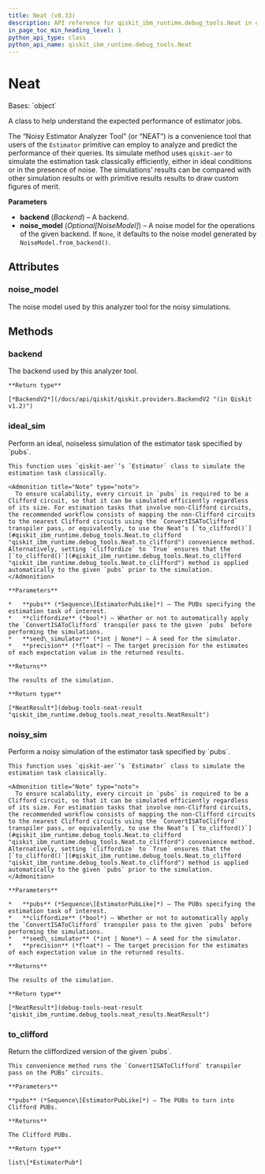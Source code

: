 ```yaml
---
title: Neat (v0.33)
description: API reference for qiskit_ibm_runtime.debug_tools.Neat in qiskit-ibm-runtime v0.33
in_page_toc_min_heading_level: 1
python_api_type: class
python_api_name: qiskit_ibm_runtime.debug_tools.Neat
---
```


# Neat

<Class id="qiskit_ibm_runtime.debug_tools.Neat" isDedicatedPage={true} github="https://github.com/Qiskit/qiskit-ibm-runtime/tree/stable/0.33/qiskit_ibm_runtime/debug_tools/neat.py#L37-L277" signature="Neat(backend, noise_model=None)" modifiers="class">
  Bases: `object`

  A class to help understand the expected performance of estimator jobs.

  The “Noisy Estimator Analyzer Tool” (or “NEAT”) is a convenience tool that users of the `Estimator` primitive can employ to analyze and predict the performance of their queries. Its simulate method uses `qiskit-aer` to simulate the estimation task classically efficiently, either in ideal conditions or in the presence of noise. The simulations’ results can be compared with other simulation results or with primitive results results to draw custom figures of merit.

  **Parameters**

  *   **backend** (*Backend*) – A backend.
  *   **noise\_model** (*Optional\[NoiseModel]*) – A noise model for the operations of the given backend. If `None`, it defaults to the noise model generated by `NoiseModel.from_backend()`.

  ## Attributes

  ### noise\_model

  <Attribute id="qiskit_ibm_runtime.debug_tools.Neat.noise_model">
    The noise model used by this analyzer tool for the noisy simulations.
  </Attribute>

  ## Methods

  ### backend

  <Function id="qiskit_ibm_runtime.debug_tools.Neat.backend" github="https://github.com/Qiskit/qiskit-ibm-runtime/tree/stable/0.33/qiskit_ibm_runtime/debug_tools/neat.py#L114-L118" signature="backend()">
    The backend used by this analyzer tool.

    **Return type**

    [*BackendV2*](/docs/api/qiskit/qiskit.providers.BackendV2 "(in Qiskit v1.2)")
  </Function>

  ### ideal\_sim

  <Function id="qiskit_ibm_runtime.debug_tools.Neat.ideal_sim" github="https://github.com/Qiskit/qiskit-ibm-runtime/tree/stable/0.33/qiskit_ibm_runtime/debug_tools/neat.py#L174-L209" signature="ideal_sim(pubs, cliffordize=False, seed_simulator=None, precision=0)">
    Perform an ideal, noiseless simulation of the estimator task specified by `pubs`.

    This function uses `qiskit-aer`’s `Estimator` class to simulate the estimation task classically.

    <Admonition title="Note" type="note">
      To ensure scalability, every circuit in `pubs` is required to be a Clifford circuit, so that it can be simulated efficiently regardless of its size. For estimation tasks that involve non-Clifford circuits, the recommended workflow consists of mapping the non-Clifford circuits to the nearest Clifford circuits using the `ConvertISAToClifford` transpiler pass, or equivalently, to use the Neat’s [`to_clifford()`](#qiskit_ibm_runtime.debug_tools.Neat.to_clifford "qiskit_ibm_runtime.debug_tools.Neat.to_clifford") convenience method. Alternatively, setting `cliffordize` to `True` ensures that the [`to_clifford()`](#qiskit_ibm_runtime.debug_tools.Neat.to_clifford "qiskit_ibm_runtime.debug_tools.Neat.to_clifford") method is applied automatically to the given `pubs` prior to the simulation.
    </Admonition>

    **Parameters**

    *   **pubs** (*Sequence\[EstimatorPubLike]*) – The PUBs specifying the estimation task of interest.
    *   **cliffordize** (*bool*) – Whether or not to automatically apply the `ConvertISAToClifford` transpiler pass to the given `pubs` before performing the simulations.
    *   **seed\_simulator** (*int | None*) – A seed for the simulator.
    *   **precision** (*float*) – The target precision for the estimates of each expectation value in the returned results.

    **Returns**

    The results of the simulation.

    **Return type**

    [*NeatResult*](debug-tools-neat-result "qiskit_ibm_runtime.debug_tools.neat_results.NeatResult")
  </Function>

  ### noisy\_sim

  <Function id="qiskit_ibm_runtime.debug_tools.Neat.noisy_sim" github="https://github.com/Qiskit/qiskit-ibm-runtime/tree/stable/0.33/qiskit_ibm_runtime/debug_tools/neat.py#L211-L246" signature="noisy_sim(pubs, cliffordize=False, seed_simulator=None, precision=0)">
    Perform a noisy simulation of the estimator task specified by `pubs`.

    This function uses `qiskit-aer`’s `Estimator` class to simulate the estimation task classically.

    <Admonition title="Note" type="note">
      To ensure scalability, every circuit in `pubs` is required to be a Clifford circuit, so that it can be simulated efficiently regardless of its size. For estimation tasks that involve non-Clifford circuits, the recommended workflow consists of mapping the non-Clifford circuits to the nearest Clifford circuits using the `ConvertISAToClifford` transpiler pass, or equivalently, to use the Neat’s [`to_clifford()`](#qiskit_ibm_runtime.debug_tools.Neat.to_clifford "qiskit_ibm_runtime.debug_tools.Neat.to_clifford") convenience method. Alternatively, setting `cliffordize` to `True` ensures that the [`to_clifford()`](#qiskit_ibm_runtime.debug_tools.Neat.to_clifford "qiskit_ibm_runtime.debug_tools.Neat.to_clifford") method is applied automatically to the given `pubs` prior to the simulation.
    </Admonition>

    **Parameters**

    *   **pubs** (*Sequence\[EstimatorPubLike]*) – The PUBs specifying the estimation task of interest.
    *   **cliffordize** (*bool*) – Whether or not to automatically apply the `ConvertISAToClifford` transpiler pass to the given `pubs` before performing the simulations.
    *   **seed\_simulator** (*int | None*) – A seed for the simulator.
    *   **precision** (*float*) – The target precision for the estimates of each expectation value in the returned results.

    **Returns**

    The results of the simulation.

    **Return type**

    [*NeatResult*](debug-tools-neat-result "qiskit_ibm_runtime.debug_tools.neat_results.NeatResult")
  </Function>

  ### to\_clifford

  <Function id="qiskit_ibm_runtime.debug_tools.Neat.to_clifford" github="https://github.com/Qiskit/qiskit-ibm-runtime/tree/stable/0.33/qiskit_ibm_runtime/debug_tools/neat.py#L248-L274" signature="to_clifford(pubs)">
    Return the cliffordized version of the given `pubs`.

    This convenience method runs the `ConvertISAToClifford` transpiler pass on the PUBs’ circuits.

    **Parameters**

    **pubs** (*Sequence\[EstimatorPubLike]*) – The PUBs to turn into Clifford PUBs.

    **Returns**

    The Clifford PUBs.

    **Return type**

    list\[*EstimatorPub*]
  </Function>
</Class>

